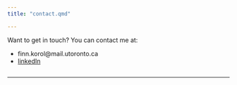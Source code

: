 ```yaml
---
title: "contact.qmd"

---
```


Want to get in touch? You can contact me at:

- finn.korol@mail.utoronto.ca
- [linkedIn](https://www.linkedin.com/in/finlay-korol-o-dwyer-b48b88260/)

```r

```
---
